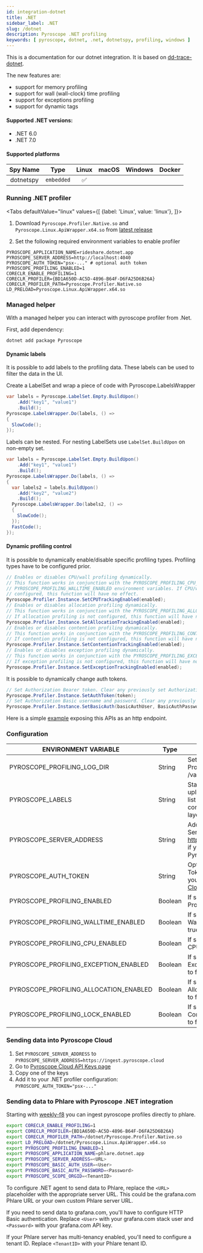 ```yaml
---
id: integration-dotnet
title: .NET
sidebar_label: .NET
slug: /dotnet
description: Pyroscope .NET profiling
keywords: [ pyroscope, dotnet, .net, dotnetspy, profiling, windows ]
---
```





 
This is a documentation for our dotnet integration. It is based on [dd-trace-dotnet](https://github.com/DataDog/dd-trace-dotnet).

The new features are:
- support for memory profiling
- support for wall (wall-clock) time profiling
- support for exceptions profiling
- support for dynamic tags 

#### Supported .NET versions:
 - .NET 6.0
 - .NET 7.0
 
#### Supported platforms

| Spy Name     | Type         | Linux | macOS | Windows | Docker |
|:------------:|:------------:|:-----:|:-----:|:-------:|:------:|
| dotnetspy    | `embedded`   |   ✅  |       |         |        |


### Running .NET profiler

<Tabs
  defaultValue="linux"
  values={[
    {label: 'Linux', value: 'linux'},
  ]}>
  <TabItem value="linux">


1. Download `Pyroscope.Profiler.Native.so` and `Pyroscope.Linux.ApiWrapper.x64.so` from [latest release](https://github.com/pyroscope-io/pyroscope-dotnet/releases/)

2. Set the following required environment variables to enable profiler
```shell
PYROSCOPE_APPLICATION_NAME=rideshare.dotnet.app
PYROSCOPE_SERVER_ADDRESS=http://localhost:4040
PYROSCOPE_AUTH_TOKEN="psx-..." # optional auth token
PYROSCOPE_PROFILING_ENABLED=1
CORECLR_ENABLE_PROFILING=1
CORECLR_PROFILER={BD1A650D-AC5D-4896-B64F-D6FA25D6B26A}
CORECLR_PROFILER_PATH=Pyroscope.Profiler.Native.so
LD_PRELOAD=Pyroscope.Linux.ApiWrapper.x64.so
```

  </TabItem>




</Tabs>


### Managed helper

With a managed helper you can interact with pyroscope profiler from .Net.

First, add dependency:

```shell
dotnet add package Pyroscope
````


#### Dynamic labels
It is possible to add labels to the profiling data. These labels can be used to filter the data in the UI.

Create a LabelSet and wrap a piece of code with Pyroscope.LabelsWrapper
```java
var labels = Pyroscope.LabelSet.Empty.BuildUpon()
    .Add("key1", "value1")
    .Build();
Pyroscope.LabelsWrapper.Do(labels, () =>
{
  SlowCode();
});
```

Labels can be nested. For nesting LabelSets use `LabelSet.BuildUpon` on non-empty set.
```java
var labels = Pyroscope.LabelSet.Empty.BuildUpon()
    .Add("key1", "value1")
    .Build();
Pyroscope.LabelsWrapper.Do(labels, () =>
{
  var labels2 = labels.BuildUpon()
    .Add("key2", "value2")
    .Build();
  Pyroscope.LabelsWrapper.Do(labels2, () =>
  {
    SlowCode();
  });
  FastCode();
});
```



#### Dynamic profiling control

It is possible to dynamically enable/disable specific profiling types. Profiling types have to be configured prior.

```java
// Enables or disables CPU/wall profiling dynamically.
// This function works in conjunction with the PYROSCOPE_PROFILING_CPU_ENABLED and
// PYROSCOPE_PROFILING_WALLTIME_ENABLED environment variables. If CPU/wall profiling is not
// configured, this function will have no effect.
Pyroscope.Profiler.Instance.SetCPUTrackingEnabled(enabled);
// Enables or disables allocation profiling dynamically.
// This function works in conjunction with the PYROSCOPE_PROFILING_ALLOCATION_ENABLED environment variable.
// If allocation profiling is not configured, this function will have no effect.
Pyroscope.Profiler.Instance.SetAllocationTrackingEnabled(enabled);
// Enables or disables contention profiling dynamically.
// This function works in conjunction with the PYROSCOPE_PROFILING_CONTENTION_ENABLED environment variable.
// If contention profiling is not configured, this function will have no effect.
Pyroscope.Profiler.Instance.SetContentionTrackingEnabled(enabled);
// Enables or disables exception profiling dynamically.
// This function works in conjunction with the PYROSCOPE_PROFILING_EXCEPTION_ENABLED environment variable.
// If exception profiling is not configured, this function will have no effect.
Pyroscope.Profiler.Instance.SetExceptionTrackingEnabled(enabled);
```

It is possible to dynamically change auth tokens.

```java
// Set Authorization Bearer token. Clear any previously set Authorization tokens.
Pyroscope.Profiler.Instance.SetAuthToken(token);
// Set Authorization Basic username and password. Clear any previously set Authorization tokens.
Pyroscope.Profiler.Instance.SetBasicAuth(basicAuthUser, BasicAuthPassword);
```

Here is a simple [example](https://github.com/grafana/pyroscope/blob/main/examples/dotnet/rideshare/example/Program.cs) exposing this APIs as an http endpoint.

### Configuration

| ENVIRONMENT VARIABLE            | Type         | DESCRIPTION |
|---------------------------------|------------|-----------|
| PYROSCOPE_PROFILING_LOG_DIR            | String       | Sets the directory for .NET Profiler logs. Defaults to /var/log/pyroscope/ . |
| PYROSCOPE_LABELS                       | String       | Static labels to apply to an uploaded profile. Must be a list of key:value separated by commas such as: layer:api,team:intake. |
| PYROSCOPE_SERVER_ADDRESS                       | String       | Address of the Pyroscope Server. Use https://ingest.pyroscope.cloud if you're sending data into Pyroscope Cloud. |
| PYROSCOPE_AUTH_TOKEN                       | String       | Optional Authentication Token. Typically used when you send data into [Pyroscope Cloud](https://pyroscope.io/pricing) |
| PYROSCOPE_PROFILING_ENABLED            | Boolean      | If set to true, enables the .NET Profiler. Defaults to false. |
| PYROSCOPE_PROFILING_WALLTIME_ENABLED   | Boolean      | If set to false, disables the Wall time profiling. Defaults to true. |
| PYROSCOPE_PROFILING_CPU_ENABLED        | Boolean      | If set to false, disables the CPU profiling. Defaults to true. |
| PYROSCOPE_PROFILING_EXCEPTION_ENABLED  | Boolean      | If set to true, enables the Exceptions profiling. Defaults to false. |
| PYROSCOPE_PROFILING_ALLOCATION_ENABLED | Boolean      | If set to true, enables the Allocations profiling. Defaults to false. |
| PYROSCOPE_PROFILING_LOCK_ENABLED       | Boolean      | If set to true, enables the Lock Contention profiling. Defaults to false. |

### Sending data into Pyroscope Cloud

1. Set `PYROSCOPE_SERVER_ADDRESS` to `PYROSCOPE_SERVER_ADDRESS=https://ingest.pyroscope.cloud`
2. Go to [Pyroscope Cloud API Keys page](https://pyroscope.cloud/settings/api-keys)
3. Copy one of the keys
4. Add it to your .NET profiler configuration: `PYROSCOPE_AUTH_TOKEN="psx-..."`

### Sending data to Phlare with Pyroscope .NET integration

Starting with [weekly-f8](https://hub.docker.com/r/grafana/phlare/tags) you can ingest pyroscope profiles directly to phlare.

```bash
export CORECLR_ENABLE_PROFILING=1
export CORECLR_PROFILER={BD1A650D-AC5D-4896-B64F-D6FA25D6B26A}
export CORECLR_PROFILER_PATH=/dotnet/Pyroscope.Profiler.Native.so
export LD_PRELOAD=/dotnet/Pyroscope.Linux.ApiWrapper.x64.so
export PYROSCOPE_PROFILING_ENABLED=1
export PYROSCOPE_APPLICATION_NAME=phlare.dotnet.app
export PYROSCOPE_SERVER_ADDRESS=<URL>
export PYROSCOPE_BASIC_AUTH_USER=<User>
export PYROSCOPE_BASIC_AUTH_PASSWORD=<Password>
export PYROSCOPE_SCOPE_ORGID=<TenantID>

```

To configure .NET agent to send data to Phlare, replace the `<URL>` placeholder with the appropriate server URL. This could be the grafana.com Phlare URL or your own custom Phlare server URL.

If you need to send data to grafana.com, you'll have to configure HTTP Basic authentication. Replace `<User>` with your grafana.com stack user and `<Password>` with your grafana.com API key.

If your Phlare server has multi-tenancy enabled, you'll need to configure a tenant ID. Replace `<TenantID>` with your Phlare tenant ID.
